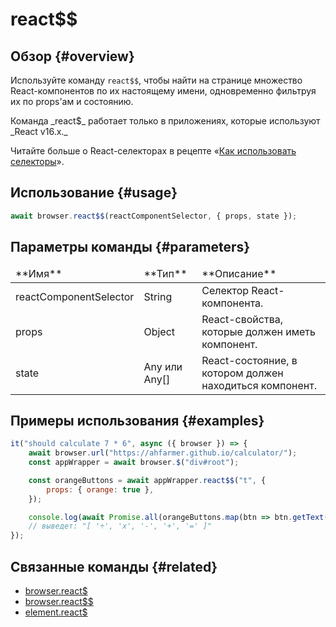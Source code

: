 
# react$$

## Обзор {#overview}

Используйте команду `react$$`, чтобы найти на странице множество React-компонентов по их настоящему имени, одновременно фильтруя их по props'ам и состоянию.

<Admonition type="warning">
Команда _react$_ работает только в приложениях, которые используют _React v16.x._

Читайте больше о React-селекторах в рецепте «[Как использовать селекторы][how-to-use-selectors]».

</Admonition>

## Использование {#usage}

```javascript
await browser.react$$(reactComponentSelector, { props, state });
```

## Параметры команды {#parameters}

<table>
<thead>
<tr><td>**Имя**</td><td>**Тип**</td><td>**Описание**</td></tr>
</thead>
<tbody>
<tr><td>reactComponentSelector</td><td>String</td><td>Селектор React-компонента.</td></tr>
<tr><td>props</td><td>Object</td><td>React-свойства, которые должен иметь компонент.</td></tr>
<tr><td>state</td><td>Any или Any[]</td><td>React-состояние, в котором должен находиться компонент.</td></tr>

</tbody>
</table>

## Примеры использования {#examples}

```javascript
it("should calculate 7 * 6", async ({ browser }) => {
    await browser.url("https://ahfarmer.github.io/calculator/");
    const appWrapper = await browser.$("div#root");

    const orangeButtons = await appWrapper.react$$("t", {
        props: { orange: true },
    });

    console.log(await Promise.all(orangeButtons.map(btn => btn.getText())));
    // выведет: "[ '÷', 'x', '-', '+', '=' ]"
});
```

## Связанные команды {#related}

-   [browser.react$](../../browser/reactDollar)
-   [browser.react$$](../../browser/reactDollarDollar)
-   [element.react$](../reactDollar)

[how-to-use-selectors]: https://webdriver.io/docs/selectors
